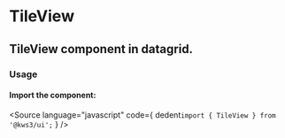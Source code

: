 
<Version />

<Meta of={Stories} />

# TileView
## TileView component in datagrid.

<Canvas of={Stories.Main} />

<Controls />


### Usage
#### Import the component:
<Source
  language="javascript"
  code={
    dedent`import { TileView } from '@kws3/ui';`
  }
/>